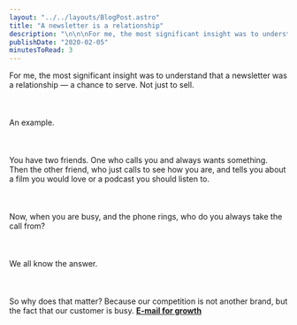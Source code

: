 ```yaml
---
layout: "../../layouts/BlogPost.astro"
title: "A newsletter is a relationship"
description: "\n\n\nFor me, the most significant insight was to understand that a newsletter was a relationship — a chance to serve. Not just to sell.\n\n\n\n\n\nAn example.\n\n\n\n\n\nYou have two friends. One who calls you and always wants something. Then the other friend, who just calls to see how you are, and tells you about a film you would love or a podcast you should listen to.\n\n\n\n\n\nNow, when you are busy, and the phone rings, who do you always take the call from?\n\n\n\n\n\nWe all know the answer.\n\n\n\n\n\nSo why does that ma"
publishDate: "2020-02-05"
minutesToRead: 3
---
```


<div class="blockquote">
<div><p>For me, the most significant insight was to understand that a newsletter was a relationship — a chance to serve. Not just to sell.<br>
<br><br><br>
An example.<br>
<br><br><br>
You have two friends. One who calls you and always wants something. Then the other friend, who just calls to see how you are, and tells you about a film you would love or a podcast you should listen to.<br>
<br><br><br>
Now, when you are busy, and the phone rings, who do you always take the call from?<br>
<br><br><br>
We all know the answer.<br>
<br><br><br>
So why does that matter? Because our competition is not another brand, but the fact that our customer is busy. <strong><a href="https://www.dolectures.online/email-for-growth?ref=antonsten.com">E-mail for growth</a></strong></p></div>
</div>